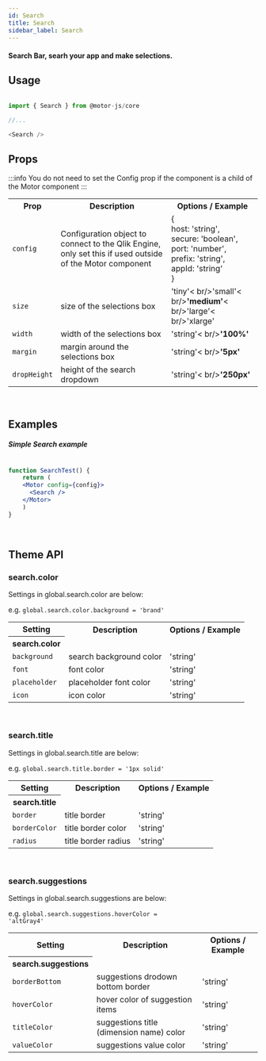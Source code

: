```yaml
---
id: Search
title: Search
sidebar_label: Search
---
```


#### Search Bar, searh your app and make selections.


## Usage

```javascript

import { Search } from @motor-js/core

//...

<Search />

```


## Props

:::info
You do not need to set the Config prop if the component is a child of the Motor component
:::


<table>
  <tr>
    <th>Prop</th>
    <th>Description</th>
    <th>Options / Example</th>
  </tr>
 <tr>
    <td><code>config</code></td>
    <td>Configuration object to connect to the Qlik Engine, only set this if used outside of the Motor component</td>
    <td>&#123; <br />
      host&#58; 'string', <br />
      secure&#58; 'boolean', <br />
      port&#58; 'number', <br />
      prefix&#58; 'string', <br />
      appId&#58; 'string' <br />
      &#125;
    </td>
  </tr>
  <tr>
    <td><code>size</code></td>
    <td>size of the selections box</td>
    <td>'tiny'< br/>'small'< br/><b>'medium'</b>< br/>'large'< br/>'xlarge'</td>
  </tr>
  <tr>
    <td><code>width</code></td>
    <td>width of the selections box</td>
    <td>'string'< br/><b>'100%'</b></td>
  </tr>
  <tr>
    <td><code>margin</code></td>
    <td>margin around the selections box</td>
    <td>'string'< br/><b>'5px'</b></td>
  </tr>
  <tr>
    <td><code>dropHeight</code></td>
    <td>height of the search dropdown</td>
    <td>'string'< br/><b>'250px'</b></td>
  </tr>
</table>


<br />


## Examples

##### Simple Search example

```jsx live

function SearchTest() {
    return (
    <Motor config={config}>  
      <Search />
    </Motor>
    )
}

```

<br />


## Theme API

### search.color

Settings in global.search.color are below:

e.g. <code>global.search.color.background = 'brand'</code>

<table>
  <tr>
    <th>Setting</th>
    <th>Description</th>
    <th>Options / Example</th>
  </tr>
  <tr>
    <th>search.color</th>
  </tr>
  <tr>
    <td><code>background</code></td>
    <td>search background color</td>
    <td>'string'</td>
  </tr>
  <tr>
    <td><code>font</code></td>
    <td>font color</td>
    <td>'string'</td>
  </tr>
  <tr>
    <td><code>placeholder</code></td>
    <td>placeholder font color</td>
    <td>'string'</td>
  </tr>
  <tr>
    <td><code>icon</code></td>
    <td>icon color</td>
    <td>'string'</td>
  </tr>
</table>

<br />

### search.title

Settings in global.search.title are below:

e.g. <code>global.search.title.border = '1px solid'</code>

<table>
  <tr>
    <th>Setting</th>
    <th>Description</th>
    <th>Options / Example</th>
  </tr>
  <tr>
    <th>search.title</th>
  </tr>
  <tr>
    <td><code>border</code></td>
    <td>title border</td>
    <td>'string'</td>
  </tr>
  <tr>
    <td><code>borderColor</code></td>
    <td>title border color</td>
    <td>'string'</td>
  </tr>
  <tr>
    <td><code>radius</code></td>
    <td>title border radius</td>
    <td>'string'</td>
  </tr>
</table>

<br />


### search.suggestions

Settings in global.search.suggestions are below:

e.g. <code>global.search.suggestions.hoverColor = 'altGray4'</code>

<table>
  <tr>
    <th>Setting</th>
    <th>Description</th>
    <th>Options / Example</th>
  </tr>
  <tr>
    <th>search.suggestions</th>
  </tr>
  <tr>
    <td><code>borderBottom</code></td>
    <td>suggestions drodown bottom border</td>
    <td>'string'</td>
  </tr>
  <tr>
    <td><code>hoverColor</code></td>
    <td>hover color of suggestion items</td>
    <td>'string'</td>
  </tr>
  <tr>
    <td><code>titleColor</code></td>
    <td>suggestions title (dimension name) color</td>
    <td>'string'</td>
  </tr>
  <tr>
    <td><code>valueColor</code></td>
    <td>suggestions value color</td>
    <td>'string'</td>
  </tr>
</table>

